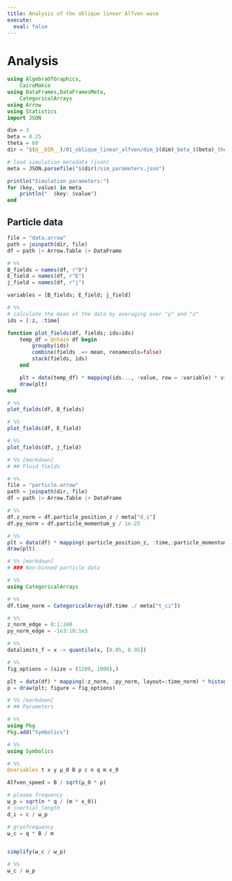 ```yaml
---
title: Analysis of the oblique linear Alfven wave
execute: 
  eval: false
---
```


# Analysis

``` julia
using AlgebraOfGraphics,
    CairoMakie
using DataFrames,DataFramesMeta,
    CategoricalArrays
using Arrow
using Statistics
import JSON
```

``` julia
dim = 3
beta = 0.25
theta = 60
dir = "$(@__DIR__)/01_oblique_linear_alfven/dim_$(dim)_beta_$(beta)_theta_$(theta)"

# load simulation metadata (json)
meta = JSON.parsefile("$(dir)/sim_parameters.json")

println("Simulation parameters:")
for (key, value) in meta
    println("  $key: $value")
end
```

## Particle data

``` julia
file = "data.arrow"
path = joinpath(dir, file)
df = path |> Arrow.Table |> DataFrame

# %%
B_fields = names(df, r"B")
E_field = names(df, r"E")
j_field = names(df, r"j")

variables = [B_fields; E_field; j_field]

# %%
# calculate the mean of the data by averaging over "y" and "z"
ids = [:z, :time]

function plot_fields(df, fields; ids=ids)
    temp_df = @chain df begin
        groupby(ids)
        combine(fields .=> mean, renamecols=false)
        stack(fields, ids)
    end

    plt = data(temp_df) * mapping(ids..., :value, row = :variable) * visual(Heatmap)
    draw(plt)
end

# %%
plot_fields(df, B_fields)

# %%
plot_fields(df, E_field)

# %%
plot_fields(df, j_field)

# %% [markdown]
# ## Fluid fields

# %%
file = "particle.arrow"
path = joinpath(dir, file)
df = path |> Arrow.Table |> DataFrame

# %%
df.z_norm = df.particle_position_z / meta["d_i"]
df.py_norm = df.particle_momentum_y / 1e-25

# %%
plt = data(df) * mapping(:particle_position_z, :time,:particle_momentum_y) * visual(Heatmap)
draw(plt)

# %% [markdown]
# ### Non-binned particle data

# %%
using CategoricalArrays

# %%
df.time_norm = CategoricalArray(df.time ./ meta["t_ci"])

# %%
z_norm_edge = 0:1:240
py_norm_edge = -1e3:10:1e3

# %%
datalimits_f = x -> quantile(x, [0.05, 0.95])

# %%
fig_options = (size = (1200, 1000),)

plt = data(df) * mapping(:z_norm, :py_norm, layout=:time_norm) * histogram(datalimits=datalimits_f)
p = draw(plt; figure = fig_options)

# %% [markdown]
# ## Parameters

# %%
using Pkg
Pkg.add("Symbolics")

# %%
using Symbolics

# %%
@variables t x y μ_0 B ρ c n q m ϵ_0

Alfven_speed = B / sqrt(μ_0 * ρ)

# plasma frequency
ω_p = sqrt(n * q / (m * ϵ_0))
# inertial_length
d_i = c / ω_p

# gryofrequency
ω_c = q * B / m


simplify(ω_c / ω_p)

# %%
ω_c / ω_p
```

